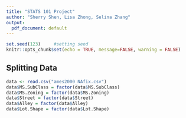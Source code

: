 ```yaml
---
title: "STATS 101 Project"
author: "Sherry Shen, Lisa Zhong, Selina Zhang"
output:
  pdf_document: default
---
```

```r
set.seed(123)     #setting seed
knitr::opts_chunk$set(echo = TRUE, message=FALSE, warning = FALSE)
```

## Splitting Data
```r
data <- read.csv("ames2000_NAfix.csv")
data$MS.SubClass = factor(data$MS.SubClass)
data$MS.Zoning = factor(data$MS.Zoning)
data$Street = factor(data$Street)
data$Alley = factor(data$Alley)
data$Lot.Shape = factor(data$Lot.Shape)
```

